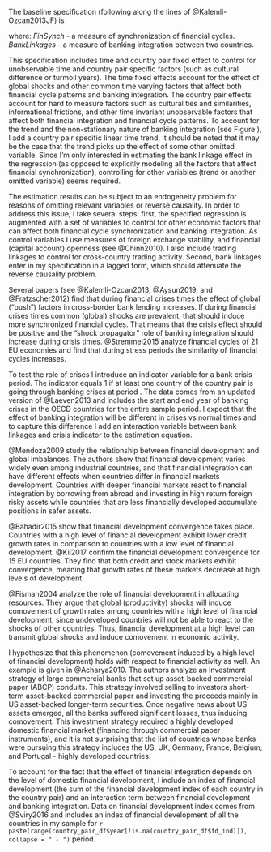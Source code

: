 
The baseline specification (following along the lines of @Kalemli-Ozcan2013JF) is

\begin{equation}
FinSynch_{i,j,t} = \alpha_{i,j} + \delta_{t} + \beta BankLinkages_{i,j,t-1} + Controls_{i,j,t} + \varepsilon_{i,j,t}
\end{equation}

where:
\newline
$FinSynch$ - a measure of synchronization of financial cycles.
\newline
$BankLinkages$ - a measure of banking integration between two countries.

This specification includes time and country pair fixed effect to control for unobservable time and country pair specific factors (such as cultural difference or turmoil years). The time fixed effects account for the effect of global shocks and other common time varying factors that affect both financial cycle patterns and banking integration. The country pair effects account for hard to measure factors such as cultural ties and similarities, informational frictions, and other time invariant unobservable factors that affect both financial integration and financial cycle patterns. To account for the trend and the non-stationary nature of banking integration (see Figure \ref{plot_bank_gdp}), I add a country pair specific linear time trend\footnote{I choose a linear trend for reasons of simplicity and comparability with Kalemli-Ozcan, Papaioannou, and Peydro (2013); see Bouvatier, Vincent and Delatte and Anne-Laure (2015) for use of trends in banking integration measures.}. It should be noted that it may be the case that the trend picks up the effect of some other omitted variable. Since I'm only interested in estimating the bank linkage effect in the regression (as opposed to explicitly modeling all the factors that affect financial synchronization), controlling for other variables (trend or another omitted variable) seems required.


The estimation results can be subject to an endogeneity problem for reasons of omitting relevant variables or reverse causality. In order to address this issue, I take several steps: first, the specified regression is augmented with a set of variables to control for other economic factors that can affect both financial cycle synchronization and banking integration. As control variables I use measures of foreign exchange stability, and financial (capital account) openness (see @Chinn2010). I also include trading linkages to control for cross-country trading activity.\footnote{All the variables are explained in the Appendix.} Second, bank linkages enter in my specification in a lagged form, which should attenuate the reverse causality problem.


\subsection{Crisis effect}
Several papers (see @Kalemli-Ozcan2013, @Aysun2019, and @Fratzscher2012) find that during financial crises times the effect of global ("push") factors in cross-border bank lending increases. If during financial crises times common (global) shocks are prevalent, that should induce more synchronized financial cycles. That means that the crisis effect should be positive and the "shock propagator" role of banking integration should increase during crisis times. @Stremmel2015 analyze financial cycles of 21 EU economies and find that during stress periods the similarity of financial cycles increases.

To test the role of crises I introduce an indicator variable for a bank crisis period. The indicator equals 1 if at least one country of the country pair is going through banking crises at period \textit{t}. The data comes from an updated version of @Laeven2013 and includes the start and end year of banking crises in the OECD countries for the entire sample period. I expect that the effect of banking integration will be different in crises vs normal times and to capture this difference I add an interaction variable between bank linkages and crisis indicator to the estimation equation.



\subsection{Financial development}

@Mendoza2009 study the relationship between financial development and global imbalances. The authors show that financial development varies widely even among industrial countries, and that financial integration can have different effects when countries differ in financial markets development. Countries with deeper financial markets react to financial integration by borrowing from abroad and investing in high return foreign risky assets while countries that are less financially developed accumulate positions in safer assets.

@Bahadir2015 show that financial development convergence takes place. Countries with a high level of financial development exhibit lower credit growth rates in comparison to countries with a low level of financial development. @Kil2017 confirm the financial development convergence for 15 EU countries. They find that both credit and stock markets exhibit convergence, meaning that growth rates of these markets decrease at high levels of development. 

@Fisman2004 analyze the role of financial development in allocating resources. They argue that global (productivity) shocks will induce comovement of growth rates among countries with a high level of financial development, since undeveloped countries will not be able to react to the shocks of other countries. Thus, financial development at a high level can transmit global shocks and induce comovement in economic activity.

I hypothesize that this phenomenon (comovement induced by a high level of financial development) holds with respect to financial activity as well. An example is given in @Acharya2010. The authors analyze an investment strategy of large commercial banks that set up asset-backed commercial paper (ABCP) conduits. This strategy involved selling to investors short-term asset-backed commercial paper and investing the proceeds mainly in US asset-backed longer-term securities. Once negative news about US assets emerged, all the banks suffered significant losses, thus inducing comovement. This investment strategy required a highly developed domestic financial market (financing through commercial paper instruments), and it is not surprising that the list of countries whose banks were pursuing this strategy includes the US, UK, Germany, France, Belgium, and Portugal - highly developed countries.

To account for the fact that the effect of financial integration depends on the level of domestic financial development, I include an index of financial development (the sum of the financial development index of each country in the country pair) and an interaction term between financial development and banking integration. Data on financial development index comes from @Sviry2016 and includes an index of financial development of all the countries in my sample for `r paste(range(country_pair_df$year[!is.na(country_pair_df$fd_ind)]), collapse = " - ")` period.

